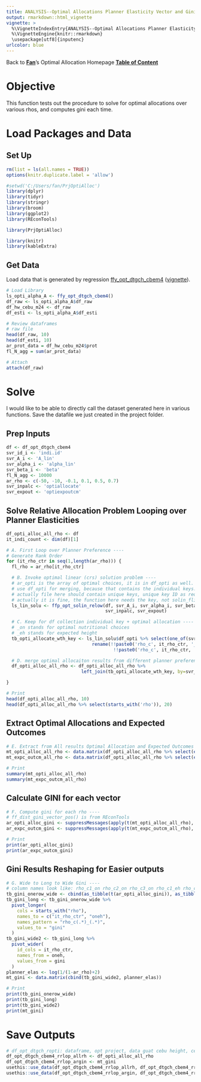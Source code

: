 ```yaml
---
title: ANALYSIS--Optimal Allocations Planner Elasticity Vector and Ginis
output: rmarkdown::html_vignette
vignette: >
  %\VignetteIndexEntry{ANALYSIS--Optimal Allocations Planner Elasticity Vector and Ginis}
  %\VignetteEngine{knitr::rmarkdown}
  \usepackage[utf8]{inputenc}
urlcolor: blue
---
```


Back to **[Fan](https://fanwangecon.github.io/)**'s Optimal Allocation Homepage **[Table of Content](https://fanwangecon.github.io/PrjOptiAlloc/)**

# Objective

This function tests out the procedure to solve for optimal allocations over various rhos, and computes gini each time.

# Load Packages and Data

## Set Up

```r
rm(list = ls(all.names = TRUE))
options(knitr.duplicate.label = 'allow')
```
```r
#setwd('C:/Users/fan/PrjOptiAlloc')
library(dplyr)
library(tidyr)
library(stringr)
library(broom)
library(ggplot2)
library(REconTools)

library(PrjOptiAlloc)

library(knitr)
library(kableExtra)
```

## Get Data

Load data that is generated by regression [ffy_opt_dtgch_cbem4](https://fanwangecon.github.io/PrjOptiAlloc/reference/ffy_opt_dtgch_cbem4.html) ([vignette](https://fanwangecon.github.io/PrjOptiAlloc/articles/ffv_opt_dtgch_cbem4.html)).


```r
# Load Library
ls_opti_alpha_A <- ffy_opt_dtgch_cbem4()
df_raw <- ls_opti_alpha_A$df_raw
df_hw_cebu_m24 <- df_raw
df_esti <- ls_opti_alpha_A$df_esti

# Review dataframes
# raw file
head(df_raw, 10)
head(df_esti, 10)
ar_prot_data = df_hw_cebu_m24$prot
fl_N_agg = sum(ar_prot_data)

# Attach
attach(df_raw)
```

# Solve

I would like to be able to directly call the dataset generated here in various functions. Save the datafile we just created in the project folder.

## Prep Inputs

```r
df <- df_opt_dtgch_cbem4
svr_id_i <- 'indi.id'
svr_A_i <- 'A_lin'
svr_alpha_i <- 'alpha_lin'
svr_beta_i <- 'beta'
fl_N_agg <- 10000
ar_rho <- c(-50, -10, -0.1, 0.1, 0.5, 0.7)
svr_inpalc <- 'optiallocate'
svr_expout <- 'optiexpoutcm'
```

## Solve Relative Allocation Problem Looping over Planner Elasticities

```r
df_opti_alloc_all_rho <- df
it_indi_count <- dim(df)[1]

# A. First Loop over Planner Preference ----
# Generate Rank Order
for (it_rho_ctr in seq(1,length(ar_rho))) {
  fl_rho = ar_rho[it_rho_ctr]

  # B. Invoke optimal linear (crs) solution problem ----
  # ar_opti is the array of optimal choices, it is in df_opti as well.
  # use df_opti for merging, because that contains the individual keys.
  # actually file here should contain unique keys, unique key ID as required input. should return?
  # actually it is fine, the function here needs the key, not solin_flinr
  ls_lin_solu <- ffp_opt_solin_relow(df, svr_A_i, svr_alpha_i, svr_beta_i, fl_N_agg, fl_rho,
                                     svr_inpalc, svr_expout)

  # C. Keep for df collection individual key + optimal allocation ----
  # _on stands for optimal nutritional choices
  # _eh stands for expected height
  tb_opti_allocate_wth_key <- ls_lin_solu$df_opti %>% select(one_of(svr_id_i, svr_inpalc, svr_expout)) %>%
                                rename(!!paste0('rho_c', it_rho_ctr, '_', svr_inpalc) := !!sym(svr_inpalc),
                                        !!paste0('rho_c', it_rho_ctr, '_', svr_expout) := !!sym(svr_expout))

  # D. merge optimal allocaiton results from different planner preference ----
  df_opti_alloc_all_rho <- df_opti_alloc_all_rho %>%
                            left_join(tb_opti_allocate_wth_key, by=svr_id_i)

}

# Print
head(df_opti_alloc_all_rho, 10)
head(df_opti_alloc_all_rho %>% select(starts_with('rho')), 20)
```

## Extract Optimal Allocations and Expected Outcomes

```r
# E. Extract from All results Optimal Allocation and Expected Outcomes ----
mt_opti_alloc_all_rho <- data.matrix(df_opti_alloc_all_rho %>% select(ends_with(svr_inpalc)))
mt_expc_outcm_all_rho <- data.matrix(df_opti_alloc_all_rho %>% select(ends_with(svr_expout)))

# Print
summary(mt_opti_alloc_all_rho)
summary(mt_expc_outcm_all_rho)
```

## Calculate GINI for each vector 

```r
# F. Compute gini for each rho ----
# ff_dist_gini_vector_pos() is from REconTools
ar_opti_alloc_gini <- suppressMessages(apply(t(mt_opti_alloc_all_rho), 1, ff_dist_gini_vector_pos))
ar_expc_outcm_gini <- suppressMessages(apply(t(mt_expc_outcm_all_rho), 1, ff_dist_gini_vector_pos))

# Print
print(ar_opti_alloc_gini)
print(ar_expc_outcm_gini)
```

## Gini Results Reshaping for Easier outputs

```r
# G. Wide to Long to Wide Gini ----
# column names look like: rho_c1_on rho_c2_on rho_c3_on rho_c1_eh rho_c2_eh rho_c3_eh
tb_gini_onerow_wide <- cbind(as_tibble(t(ar_opti_alloc_gini)), as_tibble(t(ar_expc_outcm_gini)))
tb_gini_long <- tb_gini_onerow_wide %>%
  pivot_longer(
    cols = starts_with("rho"),
    names_to = c("it_rho_ctr", "oneh"),
    names_pattern = "rho_c(.*)_(.*)",
    values_to = "gini"
  ) 
tb_gini_wide2 <- tb_gini_long %>%
  pivot_wider(
    id_cols = it_rho_ctr,
    names_from = oneh,
    values_from = gini
  )
planner_elas <- log(1/(1-ar_rho)+2)
mt_gini <- data.matrix(cbind(tb_gini_wide2, planner_elas))

# Print
print(tb_gini_onerow_wide)
print(tb_gini_long)
print(tb_gini_wide2)
print(mt_gini)
```

# Save Outputs

```r
# df_opt_dtgch_ropti: dataframe, opt project, data guat cebu height, cebu edu mother, results relative linear optimal
df_opt_dtgch_cbem4_rrlop_allrh <- df_opti_alloc_all_rho
df_opt_dtgch_cbem4_rrlop_argin <- mt_gini
usethis::use_data(df_opt_dtgch_cbem4_rrlop_allrh, df_opt_dtgch_cbem4_rrlop_allrh, overwrite = TRUE)
usethis::use_data(df_opt_dtgch_cbem4_rrlop_argin, df_opt_dtgch_cbem4_rrlop_argin, overwrite = TRUE)
```

